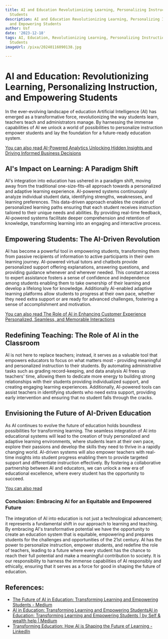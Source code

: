 ```yaml
---
title: AI and Education Revolutionizing Learning, Personalizing Instruction, and Empowering
  Students
description: AI and Education Revolutionizing Learning, Personalizing Instruction,
  and Empowering Students
author: Usf
date: '2023-12-18'
tags: AI, Education, Revolutionizing Learning, Personalizing Instruction, Empowering
  Students
imageUrl: /pixa/20240116090138.jpg

---
```

# **AI and Education: Revolutionizing Learning, Personalizing Instruction, and Empowering Students**

In  the ever-evolving landscape  of education Artificial Intelligence (AI) has emerged as a transformative force, revolutionizing the way students learn, teachers  teach and administrators manage. By harnessing the immense capabilities  of AI  we unlock a world of  possibilities to personalize  instruction  empower students and lay the foundation for a future-ready education system.

[You can also read AI-Powered Analytics Unlocking Hidden Insights and  Driving Informed  Business Decisions](AI-Powered%20Analytics%20Unlocking%20Hidden%20Insights%20and%20Driving%20Informed%20Business%20Decisions)


## **AI's Impact on  Learning: A Paradigm Shift**

AI's integration  into education has ushered in a paradigm  shift, moving away from the traditional one-size-fits-all approach towards a personalized  and adaptive learning experience. AI-powered systems continuously analyze individual student data, identifying strengths, weaknesses, and learning preferences. This data-driven approach enables the creation of personalized learning paths ensuring  that each student receives instruction tailored to their unique needs and abilities. By providing real-time feedback,  AI-powered systems facilitate deeper comprehension and retention of knowledge, transforming learning into an engaging and interactive process.

##  **Empowering Students:  The AI-Driven  Revolution**

AI has  become a powerful tool in  empowering students, transforming them from passive recipients of information to active participants in their own learning journey. AI-powered virtual tutors and chatbots provide personalized support offering explanations, answering questions, and providing guidance whenever and wherever needed.  This constant access to expert assistance fosters a  sense of confidence and independence among students enabling them to take ownership of their learning and develop a lifelong love for knowledge. Additionally AI-enabled adaptive learning platforms allow students to progress at their own pace, whether they need extra support  or are ready for advanced  challenges, fostering a sense of accomplishment and motivation.

[You can also read The Role of AI in Enhancing  Customer Experience Personalized, Seamless, and Memorable Interactions](The%20Role%20of%20AI%20in%20Enhancing%20Customer%20Experience%20Personalized%2C%20Seamless%2C%20and%20Memorable%20Interactions)


## **Redefining Teaching: The Role of AI in the Classroom**

AI is not here  to replace teachers; instead, it serves as a valuable tool that empowers educators to  focus on what matters most  - providing  meaningful and  personalized instruction to their students. By automating administrative tasks such as grading record-keeping, and data analysis AI frees up teachers' time, allowing them to dedicate  more  energy to building strong relationships with their students providing individualized support, and creating engaging learning  experiences. Additionally, AI-powered tools can assist teachers in identifying students who need extra support, providing early intervention and ensuring that no student falls through  the cracks.

## **Envisioning the Future of AI-Driven Education**

As AI continues  to  evolve the future of education holds boundless possibilities for transforming learning. The seamless integration of  AI into educational systems will lead to  the creation of truly personalized and adaptive learning environments, where  students learn  at their own pace, explore their passions and  develop  the skills they need to thrive  in a rapidly changing world. AI-driven systems will also empower teachers with real-time insights into student progress enabling them to provide targeted support and differentiate instruction effectively. By fostering a collaborative partnership between AI and  educators, we can unlock a new era of educational excellence, where every student has the opportunity  to succeed.

[You can also  read ]()


### **Conclusion: Embracing AI for an Equitable and Empowered Future**

The  integration of AI into education is not just  a technological advancement; it represents a fundamental shift in our approach to learning and teaching. By embracing AI's transformative potential we have  the opportunity to create an education system that is equitable, empowering  and prepares students for the challenges and opportunities  of the 21st  century. AI has  the power to personalize instruction, empower  students, and redefine the role of teachers, leading to a future where every student has the chance to reach their full potential and make  a meaningful contribution  to society. It is  our responsibility  to harness the immense capabilities  of AI  responsibly and ethically, ensuring that it serves as a force for good in shaping  the future of  education.

## References:
- [The Future of AI in Education: Transforming Learning and Empowering Students - Medium](https://medium.com/@sakibssi/the-future-of-ai-in-education-transforming-learning-and-empowering-students-7e390e8d0420)
- [AI in Education: Transforming Learning and Empowering StudentsAI in Education: Transforming Learning and Empowering Students | by Self & wealth help | Medium](https://medium.com/@sk0197711/ai-in-education-transforming-learning-and-empowering-studentsai-in-education-transforming-ba607a66a0ae)
- [Transforming Education: How AI is Shaping the Future of Learning - LinkedIn](https://www.linkedin.com/pulse/transforming-education-how-ai-shaping-future-learning-zy6qf)
